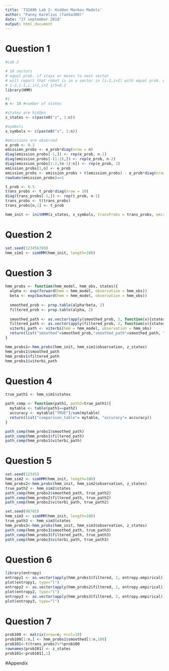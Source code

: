 ```yaml
---
title: '732A96 Lab 2: Hidden Markov Models'
author: "Fanny Karelius (fanka300)"
date: "27 september 2018"
output: html_document
---
```


# Question 1

```r
#Lab 2

# 10 sectors
# equal prob. if stays or moves to next sector
# will report that robot is in a sector in [i-2,i+2] with equal prob. when it's in i
# i-2,i-1,i,i+1,i+2 1/5=0.2
library(HMM)

#1
n <- 10 #number of states

#states are hidden
z_states <- c(paste0("z", 1:n))

#symbols
x_symbols <- c(paste0("x", 1:n))

#emissions are observed
e_prob <- 0.2
emission_probs <- e_prob*diag(nrow = n)
diag(emission_probs[-1,]) <- rep(e_prob, n-1)
diag(emission_probs[-(1:2),]) <- rep(e_prob, n-2)
diag(emission_probs[1:2,(n-1):n]) <- rep(e_prob, 2)
emission_probs[1,n] <- e_prob
emission_probs <- emission_probs + t(emission_probs) - e_prob*diag(nrow = n)
rowSums(emission_probs)==1

t_prob <- 0.5
trans_probs <- t_prob*diag(nrow = 10)
diag(trans_probs[-1,]) <- rep(t_prob, n-1)
trans_probs <- t(trans_probs)
trans_probs[n,1] <- t_prob

hmm_init <- initHMM(z_states, x_symbols, transProbs = trans_probs, emissionProbs = emission_probs)
```

# Question 2

```r
set.seed(123456789)
hmm_sim1 <- simHMM(hmm_init, length=100)
```

# Question 3

```r
hmm_probs <- function(hmm_model, hmm_obs, states){
  alpha <- exp(forward(hmm = hmm_model, observation = hmm_obs))
  beta <- exp(backward(hmm = hmm_model, observation = hmm_obs))
  
  smoothed_prob <- prop.table(alpha*beta, 2)
  filtered_prob <- prop.table(alpha, 2)
  
  smoothed_path <- as.vector(apply(smoothed_prob, 2, function(x){states[which.max(x)]}))
  filtered_path <- as.vector(apply(filtered_prob, 2, function(x){states[which.max(x)]}))
  viterbi_path <- viterbi(hmm = hmm_model, observation = hmm_obs)
  return(list("smoothed"=smoothed_prob,"smoothed_path"=smoothed_path, "filtered"=filtered_prob, "filtered_path"=filtered_path,"viterbi_path"=viterbi_path))
}

hmm_probs1<-hmm_probs(hmm_init, hmm_sim1$observation, z_states)
hmm_probs1$smoothed_path
hmm_probs1$filtered_path
hmm_probs1$viterbi_path
```

# Question 4

```r
true_path1 <- hmm_sim1$states

path_comp <- function(path1, path2=true_path1){
  mytable <- table(path1==path2)
  accuracy <- mytable["TRUE"]/sum(mytable)
  return(list("comparison_table"= mytable, "accuracy"= accuracy))
}

path_comp(hmm_probs1$smoothed_path)
path_comp(hmm_probs1$filtered_path)
path_comp(hmm_probs1$viterbi_path)
```

# Question 5
```r
set.seed(12345)
hmm_sim2 <- simHMM(hmm_init, length=100)
hmm_probs2<-hmm_probs(hmm_init, hmm_sim2$observation, z_states)
true_path2 <- hmm_sim2$states
path_comp(hmm_probs2$smoothed_path, true_path2)
path_comp(hmm_probs2$filtered_path, true_path2)
path_comp(hmm_probs2$viterbi_path, true_path2)

set.seed(98765)
hmm_sim3 <- simHMM(hmm_init, length=100)
true_path3 <- hmm_sim3$states
hmm_probs3<-hmm_probs(hmm_init, hmm_sim3$observation, z_states)
path_comp(hmm_probs3$smoothed_path, true_path3)
path_comp(hmm_probs3$filtered_path, true_path3)
path_comp(hmm_probs3$viterbi_path, true_path3)
```

# Question 6

```r
library(entropy)
entropy1 <- as.vector(apply(hmm_probs1$filtered, 2, entropy.empirical))
plot(entropy1, type="l")
entropy2 <- as.vector(apply(hmm_probs2$filtered, 2, entropy.empirical))
plot(entropy2, type="l")
entropy3 <- as.vector(apply(hmm_probs3$filtered, 2, entropy.empirical))
plot(entropy3, type="l")
```

# Question 7

```r
prob100 <- matrix(nrow=n, ncol=10)
prob100[1:n,] <- hmm_probs1$smoothed[1:n,100]
prob101<-t(trans_probs)%*%prob100
rownames(prob101) <- z_states
prob101<-prob101[,1]
```

#Appendix

```r
```